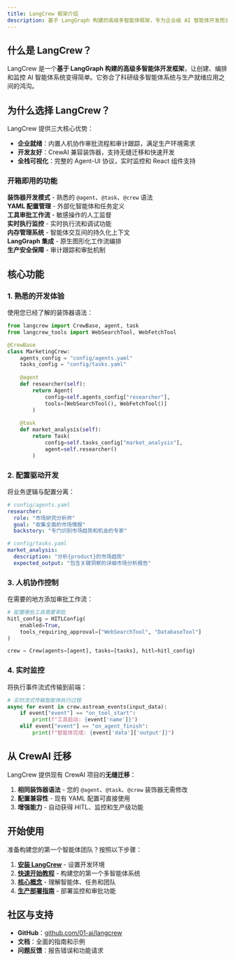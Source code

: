 ```yaml
---
title: LangCrew 框架介绍
description: 基于 LangGraph 构建的高级多智能体框架，专为企业级 AI 智能体开发而设计
---
```


## 什么是 LangCrew？

LangCrew 是一个**基于 LangGraph 构建的高级多智能体开发框架**，让创建、编排和监控 AI 智能体系统变得简单。它弥合了科研级多智能体系统与生产就绪应用之间的鸿沟。

## 为什么选择 LangCrew？

LangCrew 提供三大核心优势：

- **企业就绪**：内置人机协作审批流程和审计跟踪，满足生产环境需求
- **开发友好**：CrewAI 兼容装饰器，支持无缝迁移和快速开发
- **全栈可视化**：完整的 Agent-UI 协议，实时监控和 React 组件支持

### 开箱即用的功能

**装饰器开发模式** - 熟悉的 `@agent`、`@task`、`@crew` 语法  
**YAML 配置管理** - 外部化智能体和任务定义  
**工具审批工作流** - 敏感操作的人工监督  
**实时执行监控** - 实时执行流和调试功能  
**内存管理系统** - 智能体交互间的持久化上下文  
**LangGraph 集成** - 原生图形化工作流编排  
**生产安全保障** - 审计跟踪和审批机制  

## 核心功能

### 1. 熟悉的开发体验

使用您已经了解的装饰器语法：

```python
from langcrew import CrewBase, agent, task
from langcrew_tools import WebSearchTool, WebFetchTool

@CrewBase
class MarketingCrew:
    agents_config = "config/agents.yaml"
    tasks_config = "config/tasks.yaml"
    
    @agent
    def researcher(self):
        return Agent(
            config=self.agents_config["researcher"],
            tools=[WebSearchTool(), WebFetchTool()]
        )
    
    @task
    def market_analysis(self):
        return Task(
            config=self.tasks_config["market_analysis"],
            agent=self.researcher()
        )
```

### 2. 配置驱动开发

将业务逻辑与配置分离：

```yaml
# config/agents.yaml
researcher:
  role: "市场研究分析师"
  goal: "收集全面的市场情报"
  backstory: "专门识别市场趋势和机会的专家"

# config/tasks.yaml
market_analysis:
  description: "分析{product}的市场趋势"
  expected_output: "包含关键洞察的详细市场分析报告"
```

### 3. 人机协作控制

在需要的地方添加审批工作流：

```python
# 配置哪些工具需要审批
hitl_config = HITLConfig(
    enabled=True,
    tools_requiring_approval=["WebSearchTool", "DatabaseTool"]
)

crew = Crew(agents=[agent], tasks=[tasks], hitl=hitl_config)
```

### 4. 实时监控

将执行事件流式传输到前端：

```python
# 实时流式传输智能体执行过程
async for event in crew.astream_events(input_data):
    if event["event"] == "on_tool_start":
        print(f"工具启动: {event['name']}")
    elif event["event"] == "on_agent_finish":
        print(f"智能体完成: {event['data']['output']}")
```

## 从 CrewAI 迁移

LangCrew 提供现有 CrewAI 项目的**无缝迁移**：

1. **相同装饰器语法** - 您的 `@agent`、`@task`、`@crew` 装饰器无需修改
2. **配置兼容性** - 现有 YAML 配置可直接使用
3. **增强能力** - 自动获得 HITL、监控和生产级功能

## 开始使用

准备构建您的第一个智能体团队？按照以下步骤：

1. **[安装 LangCrew](/zh/guides/installation)** - 设置开发环境
2. **[快速开始教程](/zh/guides/quickstart)** - 构建您的第一个多智能体系统
3. **[核心概念](/zh/concepts/agents)** - 理解智能体、任务和团队
4. **[生产部署指南](/zh/guides/production)** - 部署监控和审批功能

## 社区与支持

- **GitHub**：[github.com/01-ai/langcrew](https://github.com/01-ai/langcrew)
- **文档**：全面的指南和示例
- **问题反馈**：报告错误和功能请求